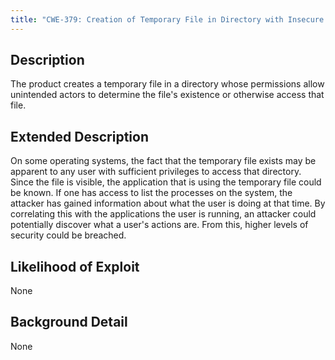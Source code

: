 ```yaml
---
title: "CWE-379: Creation of Temporary File in Directory with Insecure Permissions"
---
```


## Description
The product creates a temporary file in a directory whose permissions allow unintended actors to determine the file's existence or otherwise access that file.

## Extended Description
On some operating systems, the fact that the temporary file exists may be apparent to any user with sufficient privileges to access that directory. Since the file is visible, the application that is using the temporary file could be known. If one has access to list the processes on the system, the attacker has gained information about what the user is doing at that time. By correlating this with the applications the user is running, an attacker could potentially discover what a user's actions are. From this, higher levels of security could be breached.

## Likelihood of Exploit
None

## Background Detail
None
        